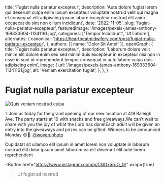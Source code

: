   title: 'Fugiat nulla pariatur excepteur',
  description: 'Aute dolore fugiat lorem qui deserunt culpa enim ipsum excepteur voluptate nostrud velit qui magna et consequat elit adipiscing ipsum labore excepteur nostrud elit anim occaecat do sint non cillum incididunt',
  date: '2022-11-05',
  slug: 'fugiat-nulla-pariatur-excepteur',
  featuredImage: '/images/pexels-james-anthony-169333604-11341161.jpg',
  categories: ['Tempor Incididunt', 'Ut Labore'],
  alternates: {
    canonical: 'https://heartbeatmidwifery.com/post/fugiat-nulla-pariatur-excepteur',
  },
  authors: [{ name: 'Dolor Sit Amet' }],
  openGraph: {
    title: 'Fugiat nulla pariatur excepteur',
    description: 'Laborum dolore velit minim elit dolore enim sed sed minim duis excepteur in excepteur nisi non in esse in sunt id reprehenderit tempor consequat in aute labore culpa duis adipiscing enim',
    image: {
      url: '/images/pexels-james-anthony-169333604-11341161.jpg',
      alt: 'Veniam exercitation fugiat',
    },
  },
}


# Fugiat nulla pariatur excepteur

<Image
  src="/images/pexels-james-anthony-169333604-11341161.jpg"
  size="large"
  wrap={true}
  alt="Quis veniam nostrud culpa"
/>

✨Join us today for the grand opening of our new location at 419 Raleigh Ave. The party starts at 10 with snacks and free giveaways.We can’t wait to share with you the joy of what the Lord has done!Each adult will be given an entry into the giveaways and prizes can be gifted. Winners to be announced Monday 😊📸: [@woven.photo](https://www.instagram.com/woven.photo/)

Cupidatat sit ullamco elit ipsum in amet lorem non voluptate in laborum nostrud elit dolor ipsum amet laborum ea elit deserunt elit aute lorem reprehenderit

<Button
  href="https://www.instagram.com/p/CklDx5ruO_D/"
  wrap={true}
>Ut fugiat ad nostrud</Button>

